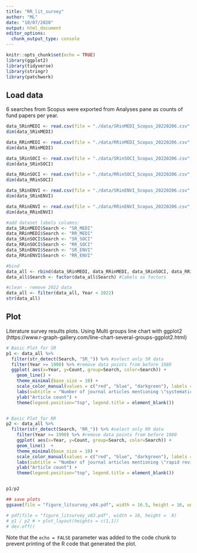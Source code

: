 ```yaml
---
title: "RR_lit_survey"
author: "ML"
date: "10/07/2020"
output: html_document
editor_options: 
  chunk_output_type: console
---
```


```r
knitr::opts_chunk$set(echo = TRUE)
library(ggplot2)
library(tidyverse)
library(stringr)
library(patchwork)
```

## Load data

6 searches from Scopus were exported from Analyses pane as counts of fund papers per year.

```r
data_SRinMEDI <- read.csv(file = "./data/SRinMEDI_Scopus_20220206.csv", skip=7, col.names=c("Year","Count"))
dim(data_SRinMEDI)

data_RRinMEDI <- read.csv(file = "./data/RRinMEDI_Scopus_20220206.csv", skip=7, col.names=c("Year","Count"))
dim(data_RRinMEDI)

data_SRinSOCI <- read.csv(file = "./data/SRinSOCI_Scopus_20220206.csv", skip=7, col.names=c("Year","Count"))
dim(data_SRinSOCI)

data_RRinSOCI <- read.csv(file = "./data/RRinSOCI_Scopus_20220206.csv", skip=7, col.names=c("Year","Count"))
dim(data_RRinSOCI)

data_SRinENVI <- read.csv(file = "./data/SRinENVI_Scopus_20220206.csv", skip=7, col.names=c("Year","Count"))
dim(data_SRinENVI)

data_RRinENVI <- read.csv(file = "./data/RRinENVI_Scopus_20220206.csv", skip=7, col.names=c("Year","Count"))
dim(data_RRinENVI)
```

```r
#add dataset labels columns:
data_SRinMEDI$Search <- "SR_MEDI"
data_RRinMEDI$Search <- "RR_MEDI"
data_SRinSOCI$Search <- "SR_SOCI"
data_RRinSOCI$Search <- "RR_SOCI"
data_SRinENVI$Search <- "SR_ENVI"
data_RRinENVI$Search <- "RR_ENVI"

#bind
data_all <- rbind(data_SRinMEDI, data_RRinMEDI, data_SRinSOCI, data_RRinSOCI, data_SRinENVI, data_RRinENVI)
data_all$Search <- factor(data_all$Search) #labels as factors

#clean - remove 2022 data
data_all <- filter(data_all, Year < 2022)
str(data_all)
```


## Plot
Literature survey results plots.
Using Multi groups line chart with ggplot2 (https://www.r-graph-gallery.com/line-chart-several-groups-ggplot2.html)

```r
# Basic Plot for SR
p1 <- data_all %>%
  filter(str_detect(Search, "SR_")) %>% #select only SR data
  filter(Year >= 1990) %>% #remove data points from before 1980
  ggplot( aes(x=Year, y=Count, group=Search, color=Search)) +
    geom_line() +
    theme_minimal(base_size = 10) +
    scale_color_manual(values = c("red", "blue", "darkgreen"), labels = c("ENVI", "MEDI", "SOCI")) +
    labs(subtitle = "Number of journal articles mentioning \"systematic review\" OR  \"systematic evidence \n review\" OR \"systematic literature review\" across three subject disciplines", tag = "A") +
    ylab("Article count") + 
    theme(legend.position="top", legend.title = element_blank())


# Basic Plot for RR
p2 <- data_all %>%
  filter(str_detect(Search, "RR_")) %>% #select only RR data
    filter(Year >= 1990) %>% #remove data points from before 1980
    ggplot( aes(x=Year, y=Count, group=Search, color=Search)) +
    geom_line()  +
    theme_minimal(base_size = 10) +
    scale_color_manual(values = c("red", "blue", "darkgreen"), labels = c("ENVI", "MEDI", "SOCI")) +
    labs(subtitle = "Number of journal articles mentioning \"rapid review\" OR \"rapid evidence review\" \n OR \"rapid literature review\" OR \"Rapid Systematic Evidence Review\"  \n OR \"Accelerated Review\" OR \"Brief Review\" OR  \"Rapid Scoping Review\" \n OR \"Rapid Effectiveness Review\"  OR \"Evidence Based Practice Review\" \n OR \"Restricted Review\" OR \"Rapid Response Report\" OR \"Rapid Evidence Assessment\" \n across three subject disciplines", tag = "B") +
    ylab("Article count") + 
    theme(legend.position="top", legend.title = element_blank())


p1/p2

## save plots
ggsave(file = "figure_litsurvey_v04.pdf", width = 16.5, height = 16, units = "cm", scale = 1, device = cairo_pdf)

# pdf(file = "figure_litsurvey_v03.pdf", width = 16, height =  8)
# p1 / p2 # + plot_layout(heights = c(1,1))
# dev.off()

```

Note that the `echo = FALSE` parameter was added to the code chunk to prevent printing of the R code that generated the plot.
